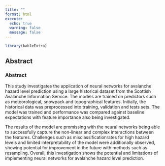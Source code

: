```yaml
---
title: ""
format: html
execute:
  echo: true
  warning: false
  message: false
---
```


```r
library(kableExtra)
```


## Abstract {#sec-Abstract}

### Abstract

This study investigates the application of neural networks for avalanche hazard level prediction using a large historical dataset from the Scottish Avalanche Information Service. The models are trained on predictors such as meteorological, snowpack and topographical features. Initially, the historical data was preprocessed into training, validation and tests sets. The model was trained and performance was compared against baseline expectations with feature importance also being investigated.

The results of the model are promissing with the neural networks being able to successfully capture the non-linear and complex interactions between the features. Challenges such as misclassificationrates for high hazard levels and limited interpretability of the model were additionally observed, showing potential for improvement in the future with methods such as resampling. Overall, this investigation shows the potential and limitations of implementing neural networks for avalanche hazard level prediction.
